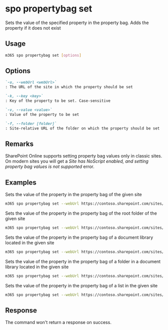
# spo propertybag set

Sets the value of the specified property in the property bag. Adds the property if it does not exist

## Usage

```sh
m365 spo propertybag set [options]
```

## Options

```md definition-list
`-u, --webUrl <webUrl>`
: The URL of the site in which the property should be set

`-k, --key <key>`
: Key of the property to be set. Case-sensitive

`-v, --value <value>`
: Value of the property to be set

`-f, --folder [folder]`
: Site-relative URL of the folder on which the property should be set
```

<Global />

## Remarks

SharePoint Online supports setting property bag values only in classic sites. On modern sites you will get a _Site has NoScript enabled, and setting property bag values is not supported_ error.

## Examples

Sets the value of the property in the property bag of the given site

```sh
m365 spo propertybag set --webUrl https://contoso.sharepoint.com/sites/test --key key1 --value value1
```

Sets the value of the property in the property bag of the root folder of the given site

```sh
m365 spo propertybag set --webUrl https://contoso.sharepoint.com/sites/test --key key1 --value value1 --folder /
```

Sets the value of the property in the property bag of a document library located in the given site

```sh
m365 spo propertybag set --webUrl https://contoso.sharepoint.com/sites/test --key key1 --value value1 --folder '/Shared Documents'
```

Sets the value of the property in the property bag of a folder in a document library located in the given site

```sh
m365 spo propertybag set --webUrl https://contoso.sharepoint.com/sites/test --key key1 --value value1 --folder '/Shared Documents/MyFolder'
```

Sets the value of the property in the property bag of a list in the given site

```sh
m365 spo propertybag set --webUrl https://contoso.sharepoint.com/sites/test --key key1 --value value1 --folder /Lists/MyList
```

## Response

The command won't return a response on success.
